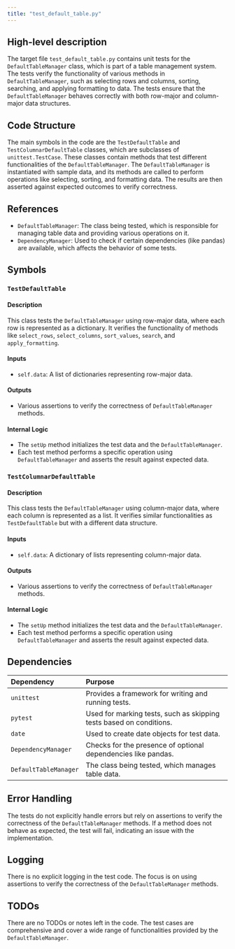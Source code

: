 ```yaml
---
title: "test_default_table.py"
---
```


## High-level description

The target file `test_default_table.py` contains unit tests for the `DefaultTableManager` class, which is part of a table management system. The tests verify the functionality of various methods in `DefaultTableManager`, such as selecting rows and columns, sorting, searching, and applying formatting to data. The tests ensure that the `DefaultTableManager` behaves correctly with both row-major and column-major data structures.

## Code Structure

The main symbols in the code are the `TestDefaultTable` and `TestColumnarDefaultTable` classes, which are subclasses of `unittest.TestCase`. These classes contain methods that test different functionalities of the `DefaultTableManager`. The `DefaultTableManager` is instantiated with sample data, and its methods are called to perform operations like selecting, sorting, and formatting data. The results are then asserted against expected outcomes to verify correctness.

## References

- `DefaultTableManager`: The class being tested, which is responsible for managing table data and providing various operations on it.
- `DependencyManager`: Used to check if certain dependencies (like pandas) are available, which affects the behavior of some tests.

## Symbols

### `TestDefaultTable`
#### Description
This class tests the `DefaultTableManager` using row-major data, where each row is represented as a dictionary. It verifies the functionality of methods like `select_rows`, `select_columns`, `sort_values`, `search`, and `apply_formatting`.

#### Inputs
- `self.data`: A list of dictionaries representing row-major data.

#### Outputs
- Various assertions to verify the correctness of `DefaultTableManager` methods.

#### Internal Logic
- The `setUp` method initializes the test data and the `DefaultTableManager`.
- Each test method performs a specific operation using `DefaultTableManager` and asserts the result against expected data.

### `TestColumnarDefaultTable`
#### Description
This class tests the `DefaultTableManager` using column-major data, where each column is represented as a list. It verifies similar functionalities as `TestDefaultTable` but with a different data structure.

#### Inputs
- `self.data`: A dictionary of lists representing column-major data.

#### Outputs
- Various assertions to verify the correctness of `DefaultTableManager` methods.

#### Internal Logic
- The `setUp` method initializes the test data and the `DefaultTableManager`.
- Each test method performs a specific operation using `DefaultTableManager` and asserts the result against expected data.

## Dependencies

| Dependency | Purpose |
|:-----------|:--------|
| `unittest` | Provides a framework for writing and running tests. |
| `pytest` | Used for marking tests, such as skipping tests based on conditions. |
| `date` | Used to create date objects for test data. |
| `DependencyManager` | Checks for the presence of optional dependencies like pandas. |
| `DefaultTableManager` | The class being tested, which manages table data. |

## Error Handling

The tests do not explicitly handle errors but rely on assertions to verify the correctness of the `DefaultTableManager` methods. If a method does not behave as expected, the test will fail, indicating an issue with the implementation.

## Logging

There is no explicit logging in the test code. The focus is on using assertions to verify the correctness of the `DefaultTableManager` methods.

## TODOs

There are no TODOs or notes left in the code. The test cases are comprehensive and cover a wide range of functionalities provided by the `DefaultTableManager`.